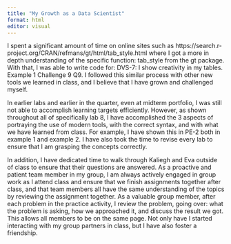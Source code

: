 ```yaml
---
title: "My Growth as a Data Scientist"
format: html
editor: visual
---
```


I spent a significant amount of time on online sites such as https://search.r-project.org/CRAN/refmans/gt/html/tab_style.html where I got a more in depth understanding of the specific function: tab_style from the gt package. With that, I was able to write code for: DVS-7: I show creativity in my tables. Example 1 Challenge 9 Q9. I followed this similar process with other new tools we learned in class, and I believe that I have grown and challenged myself.

In earlier labs and earlier in the quarter, even at midterm portfolio, I was still not able to accomplish learning targets efficiently. However, as shown throughout all of specifically lab 8, I have accomplished the 3 aspects of portraying the use of modern tools, with the correct syntax, and with what we have learned from class. For example, I have shown this in PE-2 both in example 1 and example 2. I have also took the time to revise every lab to ensure that I am grasping the concepts correctly.

In addition, I have dedicated time to walk through Kaliegh and Eva outside of class to ensure that their questions are answered. As a proactive and patient team member in my group, I am always actively engaged in group work as I attend class and ensure that we finish assignments together after class, and that team members all have the same understanding of the topics by reviewing the assignment together. As a valuable group member, after each problem in the practice activity, I review the problem, going over: what the problem is asking, how we approached it, and discuss the result we got. This allows all members to be on the same page. Not only have I started interacting with my group partners in class, but I have also foster a friendship.
